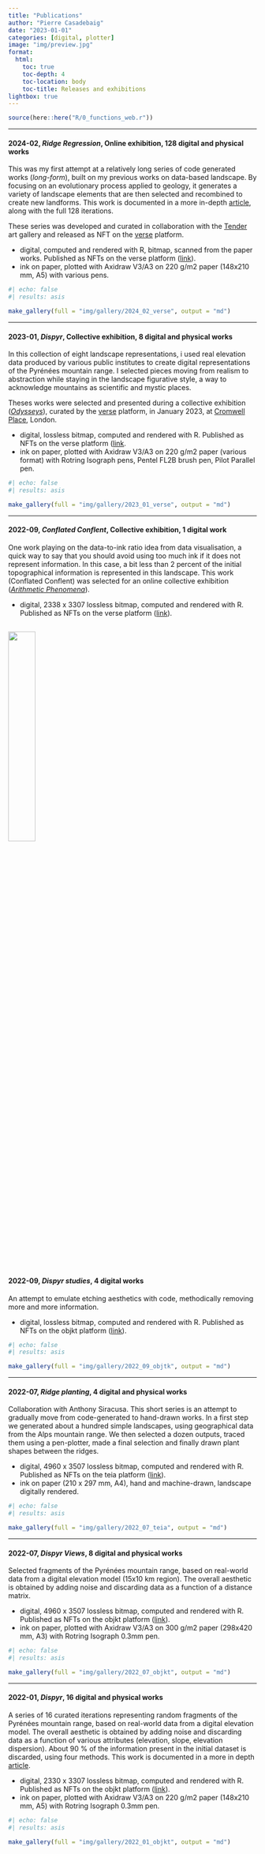 ```yaml
---
title: "Publications"
author: "Pierre Casadebaig"
date: "2023-01-01"
categories: [digital, plotter]
image: "img/preview.jpg"
format:
  html:
    toc: true
    toc-depth: 4
    toc-location: body
    toc-title: Releases and exhibitions
lightbox: true
---
```


```r
source(here::here("R/0_functions_web.r"))
```

---

#### 2024-02, *Ridge Regression*, Online exhibition, 128 digital and physical works

This was my first attempt at a relatively long series of code generated works (*long-form*), built on my previous works on data-based landscape. By focusing on an evolutionary process applied to geology, it generates a variety of landscape elements that are then selected and recombined to create new landforms. This work is documented in a more in-depth [article](/posts/process/ridge), along with the full 128 iterations.

These series was developed and curated in collaboration with the [Tender](https://tender.art/shows/tender-collaborations-2024) art gallery and released as NFT on the [verse](https://verse.works) platform.

* digital, computed and rendered with R, bitmap, scanned from the paper works. Published as NFTs on the verse platform ([link](https://verse.works/series/ridge-regression-by-pierre-casadebaig)).
* ink on paper, plotted with Axidraw V3/A3 on 220 g/m2 paper (148x210 mm, A5) with various pens.

::: {.column-body-inset .gallery-grid .small}
```r
#| echo: false
#| results: asis

make_gallery(full = "img/gallery/2024_02_verse", output = "md")

```
::: 


---

#### 2023-01, *Dispyr*, Collective exhibition, 8 digital and physical works

In this collection of eight landscape representations, i used real elevation data produced by various public institutes to create digital representations of the Pyrénées mountain range. I selected pieces moving from realism to abstraction while staying in the landscape figurative style, a way to acknowledge mountains as scientific and mystic places.

Theses works were selected and presented during a collective exhibition  ([*Odysseys*](https://verse.works/exhibitions/odysseys-pierre-casadebaig)), curated by the [verse](https://verse.works) platform, in January 2023, at [Cromwell Place](https://www.cromwellplace.com), London.

* digital, lossless bitmap, computed and rendered with R. Published as NFTs on the verse platform ([link](https://verse.works/series/dispyr-by-pierre-casadebaig-1).
* ink on paper, plotted with Axidraw V3/A3 on 220 g/m2 paper (various format) with Rotring Isograph pens, Pentel FL2B brush pen, Pilot Parallel pen.

::: {.column-body-inset .gallery-flow}
```r
#| echo: false
#| results: asis

make_gallery(full = "img/gallery/2023_01_verse", output = "md")

```
::: 

---

#### 2022-09, *Conflated Conflent*, Collective exhibition, 1 digital work

One work playing on the data-to-ink ratio idea from data visualisation, a quick way to say that you should avoid using too much ink if it does not represent information. In this case, a bit less than 2 percent of the initial topographical information is represented in this landscape. This work (Conflated Conflent) was selected for an online collective exhibition ([*Arithmetic Phenomena*](https://verse.works/exhibitions/arithmetic-phenomena)).

* digital, 2338 x 3307 lossless bitmap, computed and rendered with R. Published as NFTs on the verse platform ([link](https://verse.works/artworks/9d4ddfbf-5cb3-4b41-a0e5-229277d76bf6)).

![](img/gallery/2022_09_verse/conflated_conflent.png){.lightbox width=33%}
---

#### 2022-09, *Dispyr studies*, 4 digital works

An attempt to emulate etching aesthetics with code, methodically removing more and more information. 

* digital, lossless bitmap, computed and rendered with R. Published as NFTs on the objkt platform ([link](https://objkt.com/explore/tokens/1?faContracts=KT1QntQaBm2dhB9V2eH74i142FjS1KXK2kAw&sort=timestamp:desc)).

::: {.column-body-inset .gallery-grid}
```r
#| echo: false
#| results: asis

make_gallery(full = "img/gallery/2022_09_objtk", output = "md")

```
::: 

---

#### 2022-07, *Ridge planting*, 4 digital and physical works

Collaboration with Anthony Siracusa. This short series is an attempt to gradually move from code-generated to hand-drawn works. In a first step we generated about a hundred simple landscapes, using geographical data from the Alps mountain range. We then selected a dozen outputs, traced them using a pen-plotter, made a final selection and finally drawn plant shapes between the ridges.

* digital, 4960 x 3507 lossless bitmap, computed and rendered with R. Published as NFTs on the teia platform ([link](https://teia.art/pierre_casadebaig/collabs)).
* ink on paper (210 x 297 mm, A4), hand and machine-drawn, landscape digitally rendered.

::: {.column-body-inset .gallery-grid}
```r
#| echo: false
#| results: asis

make_gallery(full = "img/gallery/2022_07_teia", output = "md")

```
::: 

---

#### 2022-07, *Dispyr Views*, 8 digital and physical works

Selected fragments of the Pyrénées mountain range, based on real-world data from a digital elevation model (15x10 km region). The overall aesthetic is obtained by adding noise and discarding data as a function of a distance matrix.

* digital, 4960 x 3507 lossless bitmap, computed and rendered with R. Published as NFTs on the objkt platform ([link](https://objkt.com/explore/tokens/1?faContracts=KT1Aeoc32hMWkrLuej1WBwKNvwAWCqHPuFnr&sort=timestamp:desc)).
* ink on paper, plotted with Axidraw V3/A3 on 300 g/m2 paper (298x420 mm, A3) with Rotring Isograph 0.3mm pen.

::: {.column-body-inset .gallery-grid}
```r
#| echo: false
#| results: asis

make_gallery(full = "img/gallery/2022_07_objkt", output = "md")

```
::: 

---

#### 2022-01, *Dispyr*, 16 digital and physical works

A series of 16 curated iterations representing random fragments of the Pyrénées mountain range, based on real-world data from a digital elevation model.
The overall aesthetic is obtained by adding noise and discarding data as a function of various attributes (elevation, slope, elevation dispersion). About 90 % of the information present in the initial dataset is discarded, using four methods. This work is documented in a more in depth [article](/posts/process/dispyr). 

* digital, 2330 x 3307 lossless bitmap, computed and rendered with R. Published as NFTs on the objkt platform ([link](https://objkt.com/explore/tokens/1?faContracts=KT1Hnpe1bidkpSdnC1TFjke6AC65oSAuyPxK&sort=timestamp:desc)).
* ink on paper, plotted with Axidraw V3/A3 on 220 g/m2 paper (148x210 mm, A5) with Rotring Isograph 0.3mm pen.

::: {.column-body-inset .gallery-grid .small}
```r
#| echo: false
#| results: asis

make_gallery(full = "img/gallery/2022_01_objkt", output = "md")

```
::: 

